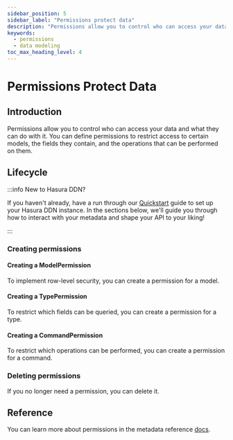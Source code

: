 ```yaml
---
sidebar_position: 5
sidebar_label: "Permissions protect data"
description: "Permissions allow you to control who can access your data and what they can do with it."
keywords:
  - permissions
  - data modeling
toc_max_heading_level: 4
---
```



# Permissions Protect Data

## Introduction

Permissions allow you to control who can access your data and what they can do with it. You can define permissions to
restrict access to certain models, the fields they contain, and the operations that can be performed on them.

## Lifecycle

:::info New to Hasura DDN?

If you haven't already, have a run through our [Quickstart](/getting-started/quickstart.mdx) guide to set up your Hasura
DDN instance. In the sections below, we'll guide you through how to interact with your metadata and shape your API to
your liking!

:::

### Creating permissions

#### Creating a ModelPermission

To implement row-level security, you can create a permission for a model.

<Tabs groupId="source-preference" className="api-tabs">
  <TabItem value="PostgreSQL" label="PostgreSQL"></TabItem>
  <TabItem value="MongoDB" label="MongoDB"></TabItem>
  <TabItem value="ClickHouse" label="ClickHouse"></TabItem>
</Tabs>

#### Creating a TypePermission

To restrict which fields can be queried, you can create a permission for a type.

<Tabs groupId="source-preference" className="api-tabs">
  <TabItem value="PostgreSQL" label="PostgreSQL"></TabItem>
  <TabItem value="MongoDB" label="MongoDB"></TabItem>
  <TabItem value="ClickHouse" label="ClickHouse"></TabItem>
</Tabs>

#### Creating a CommandPermission

To restrict which operations can be performed, you can create a permission for a command.

<Tabs groupId="source-preference" className="api-tabs">
  <TabItem value="PostgreSQL" label="PostgreSQL"></TabItem>
  <TabItem value="MongoDB" label="MongoDB"></TabItem>
  <TabItem value="ClickHouse" label="ClickHouse"></TabItem>
</Tabs>

### Deleting permissions

If you no longer need a permission, you can delete it.

<Tabs groupId="source-preference" className="api-tabs">
  <TabItem value="PostgreSQL" label="PostgreSQL"></TabItem>
  <TabItem value="MongoDB" label="MongoDB"></TabItem>
  <TabItem value="ClickHouse" label="ClickHouse"></TabItem>
</Tabs>

## Reference

You can learn more about permissions in the metadata reference [docs](/supergraph-modeling/permissions.mdx).
